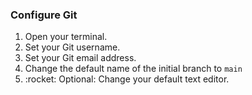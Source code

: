### Configure Git

1. Open your terminal.
1. Set your Git username.
1. Set your Git email address.
1. Change the default name of the initial branch to `main`
1. :rocket: Optional: Change your default text editor.
